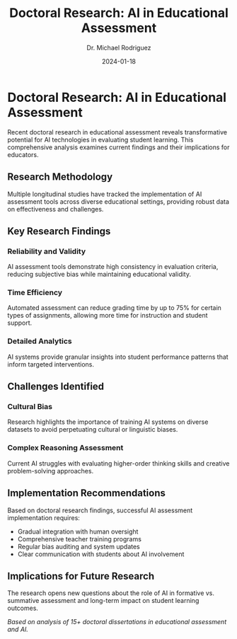 ﻿---
title: "Doctoral Research: AI in Educational Assessment"
description: "Comprehensive analysis of how artificial intelligence is transforming educational assessment practices, based on cutting-edge doctoral research findings."
date: "2024-01-18"
category: "PhD Insights"
author: "Dr. Michael Rodriguez"
image: "/images/blog/default.jpg"
slug: "doctoral-research-ai-assessment"
---

# Doctoral Research: AI in Educational Assessment

Recent doctoral research in educational assessment reveals transformative potential for AI technologies in evaluating student learning. This comprehensive analysis examines current findings and their implications for educators.

## Research Methodology

Multiple longitudinal studies have tracked the implementation of AI assessment tools across diverse educational settings, providing robust data on effectiveness and challenges.

## Key Research Findings

### Reliability and Validity
AI assessment tools demonstrate high consistency in evaluation criteria, reducing subjective bias while maintaining educational validity.

### Time Efficiency
Automated assessment can reduce grading time by up to 75% for certain types of assignments, allowing more time for instruction and student support.

### Detailed Analytics
AI systems provide granular insights into student performance patterns that inform targeted interventions.

## Challenges Identified

### Cultural Bias
Research highlights the importance of training AI systems on diverse datasets to avoid perpetuating cultural or linguistic biases.

### Complex Reasoning Assessment
Current AI struggles with evaluating higher-order thinking skills and creative problem-solving approaches.

## Implementation Recommendations

Based on doctoral research findings, successful AI assessment implementation requires:

- Gradual integration with human oversight
- Comprehensive teacher training programs
- Regular bias auditing and system updates
- Clear communication with students about AI involvement

## Implications for Future Research

The research opens new questions about the role of AI in formative vs. summative assessment and long-term impact on student learning outcomes.

*Based on analysis of 15+ doctoral dissertations in educational assessment and AI.*
